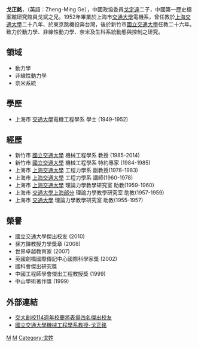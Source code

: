 '''戈正銘'''，（英語：Zheng-Ming Ge），中國政協委員[[戈定遠|戈定遠]]二子，中國第一歷史檔案館研究館員戈斌之兄。1952年畢業於上海市[[上海交通大學|交通大學]]電機系，曾任教於[[上海交通大學|上海交通大學]]二十八年、於東京跳機投奔台灣，後於新竹市[[國立交通大學|國立交通大學]]任教二十六年。致力於動力學、非線性動力學、奈米及生科系統動態與控制之研究。

== 領域 ==
* 動力學
* 非線性動力學
* 奈米系統

== 學歷 ==
* 上海市 [[上海交通大學|交通大學]]電機工程學系 學士 (1949-1952)

== 經歷 ==
* 新竹市 [[國立交通大學|國立交通大學]] 機械工程學系 教授 (1985-2014)
* 新竹市 [[國立交通大學|國立交通大學]] 機械工程學系 特約專家 (1984-1985)
* 上海市 [[上海交通大學|上海交通大學]] 工程力學系 副教授(1978-1983)
* 上海市 [[上海交通大學|上海交通大學]] 工程力學系 講師(1960-1978)
* 上海市 [[上海交通大學|上海交通大學]] 理論力學教學研究室 助教(1959-1960)
* 上海市 [[上海交通大學|交通大學上海部分]] 理論力學教學研究室 助教(1957-1959)
* 上海市 [[上海交通大學|交通大學]] 理論力學教學研究室 助教(1955-1957)

== 榮譽 ==
* 國立交通大學傑出校友 (2010)
* 孫方鐸教授力學獎章 (2008)
* 世界卓越教育家 (2007)
* 英國劍橋國際傳記中心國際科學家獎 (2002)
* 國科會傑出研究獎
* 中國工程師學會傑出工程教授獎 (1999)
* 中山學術著作獎 (1999)

==外部連結==
*[http://news.ner.gov.tw/index.php?act=culnews&code=view&ids=109396 交大創校114週年校慶將表揚四名傑出校友]
*[https://web.archive.org/web/20150302102932/http://www.me.nctu.edu.tw/people/bio.php?PID=48 國立交通大學機械工程學系教授-戈正銘]


[[Category:國立交通大學教授|M]]
[[Category:台灣戰後浙江移民|M]]
[[Category:戈姓|Category:戈姓]]